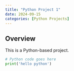 ```yaml
---
title: "Python Project 1"
date: 2024-09-15
categories: [Python Projects]
---
```


## Overview

This is a Python-based project.

```python
# Python code goes here
print('hello python')

```
